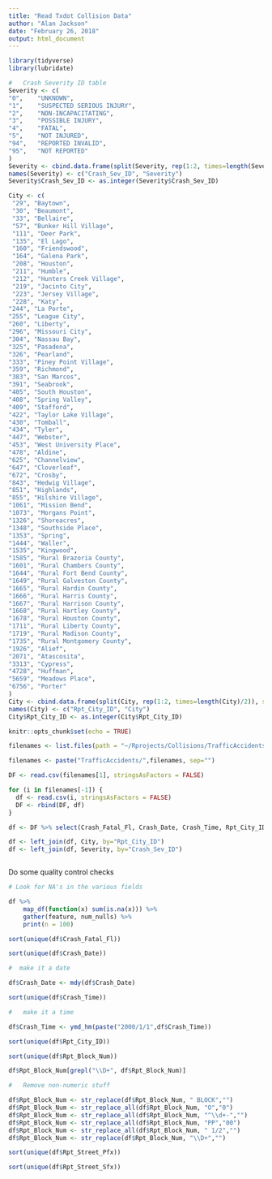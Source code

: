 ```yaml
---
title: "Read Txdot Collision Data"
author: "Alan Jackson"
date: "February 26, 2018"
output: html_document
---
```


```r
library(tidyverse)
library(lubridate)

#   Crash Severity ID table
Severity <- c(
"0",	"UNKNOWN", 
"1",	"SUSPECTED SERIOUS INJURY",
"2",	"NON-INCAPACITATING",
"3",	"POSSIBLE INJURY",
"4",	"FATAL",
"5",	"NOT INJURED",
"94",	"REPORTED INVALID",
"95",	"NOT REPORTED"
)
Severity <- cbind.data.frame(split(Severity, rep(1:2, times=length(Severity)/2)), stringsAsFactors=F)
names(Severity) <- c("Crash_Sev_ID", "Severity")
Severity$Crash_Sev_ID <- as.integer(Severity$Crash_Sev_ID)

City <- c(
 "29", "Baytown",
 "30", "Beaumont",
 "33", "Bellaire",
 "57", "Bunker Hill Village",
 "111", "Deer Park",
 "135", "El Lago",
 "160", "Friendswood",
 "164", "Galena Park",
 "208", "Houston",
 "211", "Humble",
 "212", "Hunters Creek Village",
 "219", "Jacinto City",
 "223", "Jersey Village",
 "228", "Katy",
"244", "La Porte",
"255", "League City",
"260", "Liberty",
"296", "Missouri City",
"304", "Nassau Bay",
"325", "Pasadena",
"326", "Pearland",
"333", "Piney Point Village",
"359", "Richmond",
"383", "San Marcos",
"391", "Seabrook",
"405", "South Houston",
"408", "Spring Valley",
"409", "Stafford",
"422", "Taylor Lake Village",
"430", "Tomball",
"434", "Tyler",
"447", "Webster",
"453", "West University Place",
"478", "Aldine",
"625", "Channelview",
"647", "Cloverleaf",
"672", "Crosby",
"843", "Hedwig Village",
"851", "Highlands",
"855", "Hilshire Village",
"1061", "Mission Bend",
"1073", "Morgans Point",
"1326", "Shoreacres",
"1348", "Southside Place",
"1353", "Spring",
"1444", "Waller",
"1535", "Kingwood",
"1585", "Rural Brazoria County",
"1601", "Rural Chambers County",
"1644", "Rural Fort Bend County",
"1649", "Rural Galveston County",
"1665", "Rural Hardin County",
"1666", "Rural Harris County",
"1667", "Rural Harrison County",
"1668", "Rural Hartley County",
"1678", "Rural Houston County",
"1711", "Rural Liberty County",
"1719", "Rural Madison County",
"1735", "Rural Montgomery County",
"1926", "Alief",
"2071", "Atascosita",
"3313", "Cypress",
"4728", "Huffman",
"5659", "Meadows Place",
"6756", "Porter"
)
City <- cbind.data.frame(split(City, rep(1:2, times=length(City)/2)), stringsAsFactors=F)
names(City) <- c("Rpt_City_ID", "City")
City$Rpt_City_ID <- as.integer(City$Rpt_City_ID)

knitr::opts_chunk$set(echo = TRUE)
```



```r
filenames <- list.files(path = "~/Rprojects/Collisions/TrafficAccidents", pattern="*csv$")

filenames <- paste("TrafficAccidents/",filenames, sep="")

DF <- read.csv(filenames[1], stringsAsFactors = FALSE)

for (i in filenames[-1]) {
  df <- read.csv(i, stringsAsFactors = FALSE)
  DF <- rbind(DF, df)
}

df <- DF %>% select(Crash_Fatal_Fl, Crash_Date,	Crash_Time, Rpt_City_ID, Rpt_Block_Num, Rpt_Street_Pfx,	Rpt_Street_Name, Rpt_Street_Sfx, At_Intrsct_Fl, Latitude, Longitude, Street_Name, Street_Nbr, Tot_Injry_Cnt, Death_Cnt, Crash_Sev_ID)

df <- left_join(df, City, by="Rpt_City_ID")
df <- left_join(df, Severity, by="Crash_Sev_ID")



```


Do some quality control checks


```r

# Look for NA's in the various fields

df %>%
    map_df(function(x) sum(is.na(x))) %>%
    gather(feature, num_nulls) %>%
    print(n = 100)

```

```r

sort(unique(df$Crash_Fatal_Fl))

```

```r

sort(unique(df$Crash_Date))

#  make it a date

df$Crash_Date <- mdy(df$Crash_Date)

```

```r

sort(unique(df$Crash_Time))

#   make it a time

df$Crash_Time <- ymd_hm(paste("2000/1/1",df$Crash_Time))

```

```r

sort(unique(df$Rpt_City_ID))

```

```r

sort(unique(df$Rpt_Block_Num))

df$Rpt_Block_Num[grepl("\\D+", df$Rpt_Block_Num)]

#   Remove non-numeric stuff

df$Rpt_Block_Num <- str_replace(df$Rpt_Block_Num, " BLOCK","")
df$Rpt_Block_Num <- str_replace_all(df$Rpt_Block_Num, "O","0")
df$Rpt_Block_Num <- str_replace_all(df$Rpt_Block_Num, "^\\d+-","")
df$Rpt_Block_Num <- str_replace_all(df$Rpt_Block_Num, "PP","00")
df$Rpt_Block_Num <- str_replace_all(df$Rpt_Block_Num, " 1/2","")
df$Rpt_Block_Num <- str_replace(df$Rpt_Block_Num, "\\D+","")

```

```r

sort(unique(df$Rpt_Street_Pfx))

```
```r

sort(unique(df$Rpt_Street_Sfx))

```

